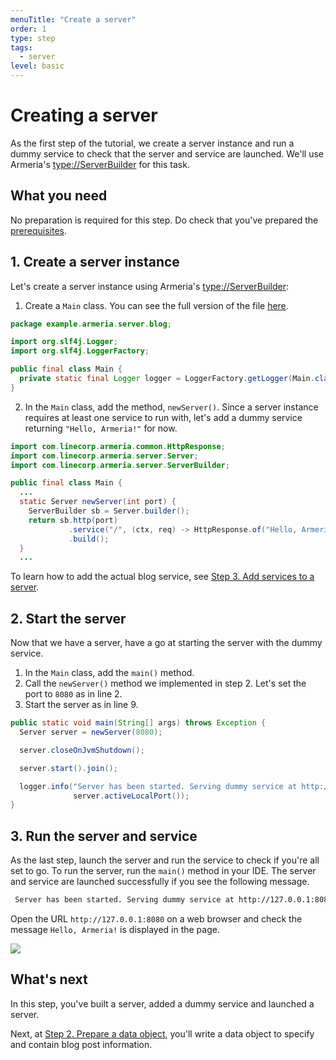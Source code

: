 ```yaml
---
menuTitle: "Create a server"
order: 1
type: step
tags:
  - server
level: basic
---
```


# Creating a server

As the first step of the tutorial, we create a server instance and run a dummy service to check that the server and service are launched.
We'll use Armeria's <type://ServerBuilder> for this task.

<TutorialSteps current={1} />

## What you need

No preparation is required for this step. Do check that you've prepared the [prerequisites](/tutorials/rest/blog/#prerequisites).

## 1. Create a server instance

Let's create a server instance using Armeria's <type://ServerBuilder>:

1. Create a `Main` class. You can see the full version of the file [here](https://github.com/line/armeria-examples/blob/master/tutorials/rest-api-annotated-service/src/main/java/example/armeria/server/blog/Main.java).

  ```java filename=Main.java
  package example.armeria.server.blog;

  import org.slf4j.Logger;
  import org.slf4j.LoggerFactory;

  public final class Main {
    private static final Logger logger = LoggerFactory.getLogger(Main.class);
  }
  ```

2. In the `Main` class, add the method, `newServer()`. Since a server instance requires at least one service to run with, let's add a dummy service returning `"Hello, Armeria!"` for now.

  ```java filename=Main.java highlight=10
  import com.linecorp.armeria.common.HttpResponse;
  import com.linecorp.armeria.server.Server;
  import com.linecorp.armeria.server.ServerBuilder;

  public final class Main {
    ...
    static Server newServer(int port) {
      ServerBuilder sb = Server.builder();
      return sb.http(port)
               .service("/", (ctx, req) -> HttpResponse.of("Hello, Armeria!"))
               .build();
    }
    ...
  ```

  To learn how to add the actual blog service, see [Step 3. Add services to a server](/tutorials/rest/blog/add-services-to-server).

## 2. Start the server

Now that we have a server, have a go at starting the server with the dummy service.

1. In the `Main` class, add the `main()` method.
2. Call the `newServer()` method we implemented in step 2. Let's set the port to `8080` as in line 2.
3. Start the server as in line 9.

```java filename=Main.java highlight=2,9 showlineno=true
public static void main(String[] args) throws Exception {
  Server server = newServer(8080);

  server.closeOnJvmShutdown();

  server.start().join();

  logger.info("Server has been started. Serving dummy service at http://127.0.0.1:{}",
              server.activeLocalPort());
}
```

## 3. Run the server and service

As the last step, launch the server and run the service to check if you're all set to go. To run the server, run the `main()` method in your IDE. The server and service are launched successfully if you see the following message.

```bash
 Server has been started. Serving dummy service at http://127.0.0.1:8080
```

Open the URL `http://127.0.0.1:8080` on a web browser and check the message `Hello, Armeria!` is displayed in the page.

![](../../../../images/tutorial_test_run.png)

## What's next

In this step, you've built a server, added a dummy service and launched a server.

Next, at [Step 2. Prepare a data object](/tutorials/rest/blog/prepare-data-object), you'll write a data object to specify and contain blog post information.

<TutorialSteps current={1} />
